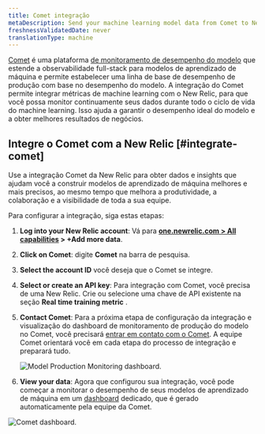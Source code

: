 ```yaml
---
title: Comet integração
metaDescription: Send your machine learning model data from Comet to New Relic to understand your model's performance.
freshnessValidatedDate: never
translationType: machine
---
```




[Comet](https://www.comet.ml/site/) é uma plataforma [de monitoramento de desempenho do modelo](/docs/alerts-applied-intelligence/mlops/get-started/intro-mlops/) que estende a observabilidade full-stack para modelos de aprendizado de máquina e permite estabelecer uma linha de base de desempenho de produção com base no desempenho do modelo. A integração do Comet permite integrar métricas de machine learning com o New Relic, para que você possa monitor continuamente seus dados durante todo o ciclo de vida do machine learning. Isso ajuda a garantir o desempenho ideal do modelo e a obter melhores resultados de negócios.

## Integre o Comet com a New Relic [#integrate-comet]

Use a integração Comet da New Relic para obter dados e insights que ajudam você a construir modelos de aprendizado de máquina melhores e mais precisos, ao mesmo tempo que melhora a produtividade, a colaboração e a visibilidade de toda a sua equipe.

Para configurar a integração, siga estas etapas:

1. <DNT>**Log into your New Relic account**</DNT>: Vá para <DNT>**[one.newrelic.com > All capabilities](https://one.newrelic.com/all-capabilities) > +Add more data**</DNT>.

2. <DNT>**Click on Comet**</DNT>: digite <DNT>**Comet**</DNT> na barra de pesquisa.

3. <DNT>**Select the account ID**</DNT> você deseja que o Comet se integre.

4. <DNT>**Select or create an API key**</DNT>: Para integração com Comet, você precisa de uma New Relic<InlinePopover type="licenseKey"/>. Crie ou selecione uma chave de API existente na seção <DNT>**Real time training metric**</DNT> .

5. <DNT>**Contact Comet**</DNT>: Para a próxima etapa de configuração da integração e visualização do dashboard de monitoramento de produção do modelo no Comet, você precisará [entrar em contato com o Comet](mailto:sales@comet.ml). A equipe Comet orientará você em cada etapa do processo de integração e preparará tudo.

   <img
     title="Model Production Monitoring dashboard"
     alt="Model Production Monitoring dashboard."
     src={modelperformancemonitoringCometUI}
   />

6. <DNT>**View your data**</DNT>: Agora que configurou sua integração, você pode começar a monitorar o desempenho de seus modelos de aprendizado de máquina em um [dashboard](/docs/query-your-data/explore-query-data/dashboards/introduction-dashboards/) dedicado, que é gerado automaticamente pela equipe da Comet.

<img
  title="Comet dashboard"
  alt="Comet dashboard."
  src={modelperformancemonitoringCometDashboardNewRelic}
/>

<InstallFeedback/>